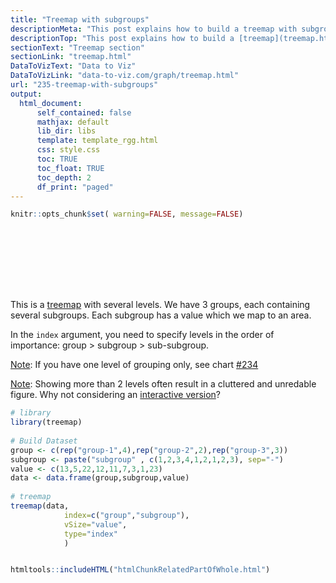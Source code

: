 ```yaml
---
title: "Treemap with subgroups"
descriptionMeta: "This post explains how to build a treemap with subgroups in R. It uses the treemap package, provides reproducible code and explains how input data must be formatted."
descriptionTop: "This post explains how to build a [treemap](treemap.html) with subgroups in `R`. It uses the `treemap` package, provides reproducible code and explains how input data must be formatted."
sectionText: "Treemap section"
sectionLink: "treemap.html"
DataToVizText: "Data to Viz"
DataToVizLink: "data-to-viz.com/graph/treemap.html"
url: "235-treemap-with-subgroups"
output:
  html_document:
      self_contained: false    
      mathjax: default
      lib_dir: libs
      template: template_rgg.html
      css: style.css
      toc: TRUE
      toc_float: TRUE
      toc_depth: 2
      df_print: "paged"
---
```



```r
knitr::opts_chunk$set( warning=FALSE, message=FALSE)
```

<div class="container" style="padding-top: 100px">




<div class = "row">

<div class = "col-md-6  col-sm-12 align-self-center">

This is a [treemap](treemap.html) with several levels. We have 3 groups, each containing several subgroups. Each subgroup has a value which we map to an area.

In the `index` argument, you need to specify levels in the order of importance: group > subgroup > sub-subgroup.

<u>Note</u>: If you have one level of grouping only, see chart [#234](234-a-very-basic-treemap.html)

<u>Note</u>: Showing more than 2 levels often result in a cluttered and unredable figure. Why not considering an [interactive version](237-interactive-treemap.html)?

</div>


<div class = "col-md-6  col-sm-12">

```r
# library
library(treemap)
 
# Build Dataset
group <- c(rep("group-1",4),rep("group-2",2),rep("group-3",3))
subgroup <- paste("subgroup" , c(1,2,3,4,1,2,1,2,3), sep="-")
value <- c(13,5,22,12,11,7,3,1,23)
data <- data.frame(group,subgroup,value)
 
# treemap
treemap(data,
            index=c("group","subgroup"),
            vSize="value",
            type="index"
            ) 
```
</div>
</div>



```r
```









<!-- Close container -->
</div>




```r
htmltools::includeHTML("htmlChunkRelatedPartOfWhole.html")
```
